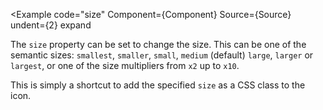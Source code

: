 
<Example
  code="size"
  Component={Component}
  Source={Source}
  undent={2}
  expand
>
  The `size` property can be set to change the size.  This can be one of the
  semantic sizes: `smallest`, `smaller`, `small`, `medium` (default) `large`,
  `larger` or `largest`, or one of the size multipliers from `x2` up to `x10`.

  This is simply a shortcut to add the specified `size` as a CSS class to the
  icon.
</Example>
